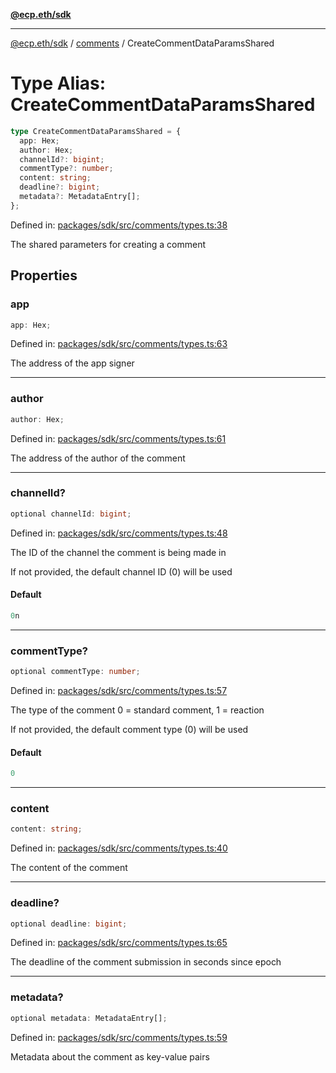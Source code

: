 [**@ecp.eth/sdk**](../../index.mdx)

***

[@ecp.eth/sdk](/sdk-reference/index.mdx) / [comments](/sdk-reference/comments/index.mdx) / CreateCommentDataParamsShared

# Type Alias: CreateCommentDataParamsShared

```ts
type CreateCommentDataParamsShared = {
  app: Hex;
  author: Hex;
  channelId?: bigint;
  commentType?: number;
  content: string;
  deadline?: bigint;
  metadata?: MetadataEntry[];
};
```

Defined in: [packages/sdk/src/comments/types.ts:38](https://github.com/ecp-eth/comments-monorepo/blob/main/packages/sdk/src/comments/types.ts#L38)

The shared parameters for creating a comment

## Properties

### app

```ts
app: Hex;
```

Defined in: [packages/sdk/src/comments/types.ts:63](https://github.com/ecp-eth/comments-monorepo/blob/main/packages/sdk/src/comments/types.ts#L63)

The address of the app signer

***

### author

```ts
author: Hex;
```

Defined in: [packages/sdk/src/comments/types.ts:61](https://github.com/ecp-eth/comments-monorepo/blob/main/packages/sdk/src/comments/types.ts#L61)

The address of the author of the comment

***

### channelId?

```ts
optional channelId: bigint;
```

Defined in: [packages/sdk/src/comments/types.ts:48](https://github.com/ecp-eth/comments-monorepo/blob/main/packages/sdk/src/comments/types.ts#L48)

The ID of the channel the comment is being made in

If not provided, the default channel ID (0) will be used

#### Default

```ts
0n
```

***

### commentType?

```ts
optional commentType: number;
```

Defined in: [packages/sdk/src/comments/types.ts:57](https://github.com/ecp-eth/comments-monorepo/blob/main/packages/sdk/src/comments/types.ts#L57)

The type of the comment
0 = standard comment, 1 = reaction

If not provided, the default comment type (0) will be used

#### Default

```ts
0
```

***

### content

```ts
content: string;
```

Defined in: [packages/sdk/src/comments/types.ts:40](https://github.com/ecp-eth/comments-monorepo/blob/main/packages/sdk/src/comments/types.ts#L40)

The content of the comment

***

### deadline?

```ts
optional deadline: bigint;
```

Defined in: [packages/sdk/src/comments/types.ts:65](https://github.com/ecp-eth/comments-monorepo/blob/main/packages/sdk/src/comments/types.ts#L65)

The deadline of the comment submission in seconds since epoch

***

### metadata?

```ts
optional metadata: MetadataEntry[];
```

Defined in: [packages/sdk/src/comments/types.ts:59](https://github.com/ecp-eth/comments-monorepo/blob/main/packages/sdk/src/comments/types.ts#L59)

Metadata about the comment as key-value pairs
